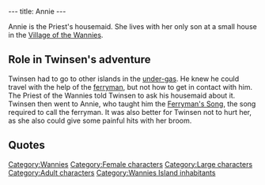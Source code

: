 ---
title: Annie
---

{{Character|
Name=Annie|
Image=BFANNIE.jpg|
Race=[[Wannie]]|
Gender=Female|
Size=Large|
Age=Adult}}

Annie is the Priest's housemaid. She lives with her only son at a small house in the [[Village of the Wannies]].

==Role in Twinsen's adventure==
Twinsen had to go to other islands in the [[under-gas]]. He knew he could travel with the help of the [[ferryman]], but not how to get in contact with him. The Priest of the Wannies told Twinsen to ask his housemaid about it. Twinsen then went to Annie, who taught him the [[Ferryman's Song]], the song required to call the ferryman.
It was also better for Twinsen not to hurt her, as she also could give some painful hits with her broom.

==Quotes==
{{Quote|
Quote=Of course, it's fairly simple. You have to pay him in gems if you want him to take you. But first you have to call him. To do that, you have to stand at the end of the ferryman's pier and call him with this song. Listen to me and don't forget.|
Character=Annie}}
{{Quote|
Quote=The Monk impatiently awaits the ceremony of the celebration. It's a major event for our entire population. It represents the end of the curse which lies heavily upon Zeelich. We shall at last resume the course of our lives on a hospitable planet, not in this forlorn place.|
Character=Annie}}
{{Quote|
Quote=I went shopping. Be back soon. Signed: your housemaid.|
Character=Annie}}
{{Quote|
Quote=For that, you'll have to call on the ferryman's services. He provides the only communication between the islands and the under-gas. Go see my housemaid. She shall tell you how to proceed.|
Character=[[Dark Monk's priest]]}}
{{Quote|
Quote=My mommy, she's helping Mr. Monk make Dark Monk come back. And then, when he's here, heads are gonna roll!! It'll be so awesome!! My mommy's strong!!|
Character=[[Annie's son]]}}

[[Category:Wannies]]
[[Category:Female characters]]
[[Category:Large characters]]
[[Category:Adult characters]]
[[Category:Wannies Island inhabitants]]